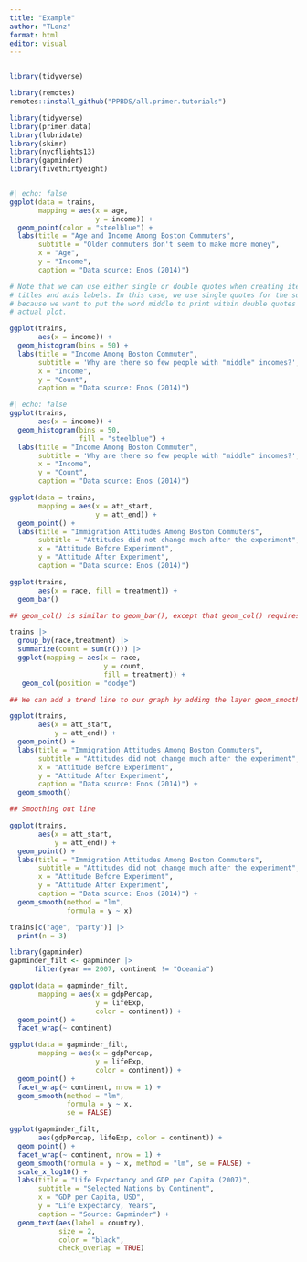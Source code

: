 ```yaml
---
title: "Example"
author: "TLonz"
format: html
editor: visual
---
```


```r
```

```r
library(tidyverse)

library(remotes)
remotes::install_github("PPBDS/all.primer.tutorials")
```

```r
library(tidyverse)
library(primer.data)
library(lubridate)
library(skimr)
library(nycflights13)
library(gapminder)
library(fivethirtyeight)
```

```{}
```

```r
#| echo: false
ggplot(data = trains, 
       mapping = aes(x = age, 
                     y = income)) + 
  geom_point(color = "steelblue") +
  labs(title = "Age and Income Among Boston Commuters",
       subtitle = "Older commuters don't seem to make more money",
       x = "Age",
       y = "Income",
       caption = "Data source: Enos (2014)")
```

```r
# Note that we can use either single or double quotes when creating items like
# titles and axis labels. In this case, we use single quotes for the subtitle
# because we want to put the word middle to print within double quotes in the
# actual plot.

ggplot(trains, 
       aes(x = income)) +
  geom_histogram(bins = 50) +
  labs(title = "Income Among Boston Commuter",
       subtitle = 'Why are there so few people with "middle" incomes?',
       x = "Income",
       y = "Count",
       caption = "Data source: Enos (2014)")
```

```r
#| echo: false
ggplot(trains, 
       aes(x = income)) +
  geom_histogram(bins = 50,
                 fill = "steelblue") +
  labs(title = "Income Among Boston Commuter",
       subtitle = 'Why are there so few people with "middle" incomes?',
       x = "Income",
       y = "Count",
       caption = "Data source: Enos (2014)")

```

```r
ggplot(data = trains, 
       mapping = aes(x = att_start, 
                     y = att_end)) + 
  geom_point() +
  labs(title = "Immigration Attitudes Among Boston Commuters",
       subtitle = "Attitudes did not change much after the experiment",
       x = "Attitude Before Experiment",
       y = "Attitude After Experiment",
       caption = "Data source: Enos (2014)")
```

```r
ggplot(trains, 
       aes(x = race, fill = treatment)) +
  geom_bar()

```

```r
## geom_col() is similar to geom_bar(), except that geom_col() requires you to calculate the number of observations in each category ahead of time. geom_bar() does the calculation for you. See an example below.

trains |> 
  group_by(race,treatment) |>
  summarize(count = sum(n())) |> 
  ggplot(mapping = aes(x = race,
                       y = count,
                       fill = treatment)) +
   geom_col(position = "dodge")
```

```r
## We can add a trend line to our graph by adding the layer geom_smooth(). Including trend lines allow us to visualize the relationship between att_start and att_end.

ggplot(trains, 
       aes(x = att_start, 
           y = att_end)) + 
  geom_point() +
  labs(title = "Immigration Attitudes Among Boston Commuters",
       subtitle = "Attitudes did not change much after the experiment",
       x = "Attitude Before Experiment",
       y = "Attitude After Experiment",
       caption = "Data source: Enos (2014)") +
  geom_smooth()

```

```r
## Smoothing out line

ggplot(trains, 
       aes(x = att_start, 
           y = att_end)) + 
  geom_point() +
  labs(title = "Immigration Attitudes Among Boston Commuters",
       subtitle = "Attitudes did not change much after the experiment",
       x = "Attitude Before Experiment",
       y = "Attitude After Experiment",
       caption = "Data source: Enos (2014)") +
  geom_smooth(method = "lm", 
              formula = y ~ x)

```

```r
trains[c("age", "party")] |> 
  print(n = 3)


```

```r
library(gapminder)
gapminder_filt <- gapminder |> 
      filter(year == 2007, continent != "Oceania")

ggplot(data = gapminder_filt, 
       mapping = aes(x = gdpPercap, 
                     y = lifeExp, 
                     color = continent)) +
  geom_point() +
  facet_wrap(~ continent)

```

```r
ggplot(data = gapminder_filt, 
       mapping = aes(x = gdpPercap, 
                     y = lifeExp, 
                     color = continent)) +
  geom_point() +
  facet_wrap(~ continent, nrow = 1) +
  geom_smooth(method = "lm", 
              formula = y ~ x, 
              se = FALSE)
```

```r
ggplot(gapminder_filt, 
       aes(gdpPercap, lifeExp, color = continent)) +
  geom_point() +
  facet_wrap(~ continent, nrow = 1) +
  geom_smooth(formula = y ~ x, method = "lm", se = FALSE) + 
  scale_x_log10() +
  labs(title = "Life Expectancy and GDP per Capita (2007)",
       subtitle = "Selected Nations by Continent",
       x = "GDP per Capita, USD",
       y = "Life Expectancy, Years",
       caption = "Source: Gapminder") +
  geom_text(aes(label = country), 
            size = 2, 
            color = "black", 
            check_overlap = TRUE)
```
